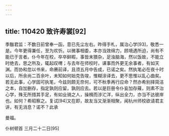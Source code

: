 ```yaml
---
---
---
```

title: 110420 致许寿裳[92]
---




季黻君监：不数日前曾奉一函，意已先尘左右。昨得手札，属治心学[93]，敬悉一是。今年更得兼任，至为欢忻。以微事相委，本亦当效绵力，顾境遇所迫，尚有不能已于言者。仆今年在校，卒卒鲜暇，事皆末猥杂，足浊脑海，然以饭故，不能立时绝去，思之所及，辄起叹喟；与去年在师校时，课事而外更无余事者，有如天渊。而协和忽以书来，命赓前译，且须五月中告成，已诺之矣。然执笔必在夜十时以后，所余尚二百余叶，未知如何始克告竣，惟糊涂译去，更不思惟以乱心曲矣。若无此事，心学固可执笔，今兹则颇无奈何，可不秋季再行应命？然亦希别择简洁之本，自加删存，指定孰则应留，孰则应去。若以是巨册令仆妄加存薙，则素不治心学，殊无所措其手足，有如业骑之人，操楫而涉汒洋，纵出全力，亦当不达彼岸也。如何？希昭察之。复试[94]又在即，故友当又渐渐相聚，闻杭州师校欲请君主讲，有无消息？诺不？此承

曼福。

仆树顿首 三月二十二日[95]